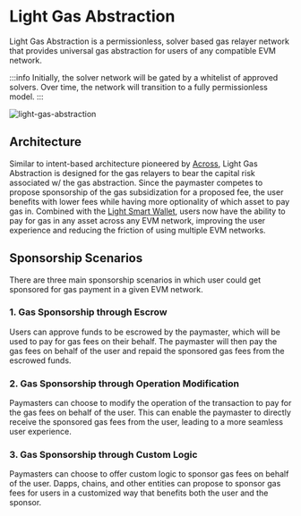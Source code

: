 # Light Gas Abstraction

Light Gas Abstraction is a permissionless, solver based gas relayer network that provides universal gas abstraction for users of any compatible EVM network.

:::info
Initially, the solver network will be gated by a whitelist of approved solvers. Over time, the network will transition to a fully permissionless model.
:::

![light-gas-abstraction](/light-gas-abstraction.png)

## Architecture

Similar to intent-based architecture pioneered by [Across](https://across.to), Light Gas Abstraction is designed for the gas relayers to bear the capital risk associated w/ the gas abstraction.
Since the paymaster competes to propose sponsorship of the gas subsidization for a proposed fee, the user benefits with lower fees while having more optionality of which asset to pay gas in.
Combined with the [Light Smart Wallet](/light-smart-wallet), users now have the ability to pay for gas in any asset across any EVM network, improving the user experience and reducing the friction of using multiple EVM networks.

## Sponsorship Scenarios

There are three main sponsorship scenarios in which user could get sponsored for gas payment in a given EVM network.

### 1. Gas Sponsorship through Escrow

Users can approve funds to be escrowed by the paymaster, which will be used to pay for gas fees on their behalf.
The paymaster will then pay the gas fees on behalf of the user and repaid the sponsored gas fees from the escrowed funds.

### 2. Gas Sponsorship through Operation Modification

Paymasters can choose to modify the operation of the transaction to pay for the gas fees on behalf of the user.
This can enable the paymaster to directly receive the sponsored gas fees from the user, leading to a more seamless user experience.

### 3. Gas Sponsorship through Custom Logic

Paymasters can choose to offer custom logic to sponsor gas fees on behalf of the user.
Dapps, chains, and other entities can propose to sponsor gas fees for users in a customized way that benefits both the user and the sponsor.
